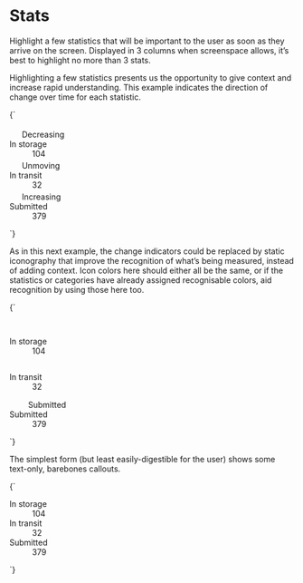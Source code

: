 
<Meta title="UI/Data/Stats" />

# Stats

Highlight a few statistics that will be important to the user as soon as they arrive on the screen. Displayed in 3 columns when screenspace allows, it’s best to highlight no more than 3 stats.

Highlighting a few statistics presents us the opportunity to give context and increase rapid understanding. This example indicates the direction of change over time for each statistic.

<Canvas>
  <Story name="Stats (with change indicators)">
    {`
      <div class="a-content">
        <dl class="u-grid u-grid--3-col@m">
          <div class="a-card u-flex u-items-center">
            <div class="u-flex--shrink-0 u-margin-s--right">
              <div class="a-badge a-badge--danger u-padding-l">
                <svg width="18" height="18" class="a-icon a-icon--l" aria-hidden="true" focusable="false" xmlns="http://www.w3.org/2000/svg" viewBox="0 0 100 100">
                  <use xlink:href="${icons}#icon-caret-down"></use>
                </svg>
                <span class="u-sr-only">Decreasing</span>
              </div>
            </div>
            <div>
              <dt class="u-font--medium u-h6 u-fg--gray-50">In storage</dt>
              <dd class="u-h2 u-font--bold u-line-height--min">104</dd>
            </div>
          </div>
          <div class="a-card u-flex u-items-center">
            <div class="u-flex--shrink-0 u-margin-s--right">
              <div class="a-badge a-badge--gray u-padding-l">
                <svg width="18" height="18" class="a-icon a-icon--l" aria-hidden="true" focusable="false" xmlns="http://www.w3.org/2000/svg" viewBox="0 0 100 100">
                  <use xlink:href="${icons}#icon-caret-right"></use>
                </svg>
                <span class="u-sr-only">Unmoving</span>
              </div>
            </div>
            <div>
              <dt class="u-font--medium u-h6 u-fg--gray-50">In transit</dt>
              <dd class="u-h2 u-font--bold u-line-height--min">32</dd>
            </div>
          </div>
          <div class="a-card u-flex u-items-center">
            <div class="u-flex--shrink-0 u-margin-s--right">
              <div class="a-badge a-badge--positive u-padding-l">
                <svg width="18" height="18" class="a-icon a-icon--l" aria-hidden="true" focusable="false" xmlns="http://www.w3.org/2000/svg" viewBox="0 0 100 100">
                  <use xlink:href="${icons}#icon-caret-up"></use>
                </svg>
                <span class="u-sr-only">Increasing</span>
              </div>
            </div>
            <div>
              <dt class="u-font--medium u-h6 u-fg--gray-50">Submitted</dt>
              <dd class="u-h2 u-font--bold u-line-height--min">379</dd>
            </div>
          </div>
        </dl>
      </div>
    `}
  </Story>
</Canvas>

As in this next example, the change indicators could be replaced by static iconography that improve the recognition of what’s being measured, instead of adding context. Icon colors here should either all be the same, or if the statistics or categories have already assigned recognisable colors, aid recognition by using those here too.

<Canvas>
  <Story name="Stats (with iconography)">
    {`
      <div class="a-content">
        <dl class="u-grid u-grid--3-col@m">
          <div class="a-card u-flex u-items-center">
            <div class="u-flex--shrink-0 u-margin-s--right">
              <div class="a-badge a-badge--danger u-padding-m">
                <svg width="29" height="29" class="a-icon a-icon--xl" aria-hidden="true" focusable="false" xmlns="http://www.w3.org/2000/svg" viewBox="0 0 100 100">
                  <use xlink:href="${icons}#icon-storage"></use>
                </svg>
              </div>
            </div>
            <div>
              <dt class="u-font--medium u-h6 u-fg--gray-50">In storage</dt>
              <dd class="u-h2 u-font--bold u-line-height--min">104</dd>
            </div>
          </div>
          <div class="a-card u-flex u-items-center">
            <div class="u-flex--shrink-0 u-margin-s--right">
              <div class="a-badge a-badge--gray u-padding-m">
                <svg width="29" height="29" class="a-icon a-icon--xl" aria-hidden="true" focusable="false" xmlns="http://www.w3.org/2000/svg" viewBox="0 0 100 100">
                  <use xlink:href="${icons}#icon-transit"></use>
                </svg>
              </div>
            </div>
            <div>
              <dt class="u-font--medium u-h6 u-fg--gray-50">In transit</dt>
              <dd class="u-h2 u-font--bold u-line-height--min">32</dd>
            </div>
          </div>
          <div class="a-card u-flex u-items-center">
            <div class="u-flex--shrink-0 u-margin-s--right">
              <div class="a-badge a-badge--positive u-padding-m">
                <svg width="29" height="29" class="a-icon a-icon--xl" aria-hidden="true" focusable="false" xmlns="http://www.w3.org/2000/svg" viewBox="0 0 100 100">
                  <use xlink:href="${icons}#icon-inbox"></use>
                </svg>
                <span class="u-sr-only">Submitted</span>
              </div>
            </div>
            <div>
              <dt class="u-font--medium u-h6 u-fg--gray-50">Submitted</dt>
              <dd class="u-h2 u-font--bold u-line-height--min">379</dd>
            </div>
          </div>
        </dl>
      </div>
    `}
  </Story>
</Canvas>


The simplest form (but least easily-digestible for the user) shows some text-only, barebones callouts.

<Canvas isColumn>
  <Story name="Stats (simple)">
    {`
      <div class="a-content">
        <dl class="u-grid u-grid--3-col@m">
          <div class="a-card">
            <dt class="u-font--medium u-h6 u-fg--gray-50">In storage</dt>
            <dd class="u-h2 u-font--bold u-line-height--min">104</dd>
          </div>
          <div class="a-card">
            <dt class="u-font--medium u-h6 u-fg--gray-50">In transit</dt>
            <dd class="u-h2 u-font--bold u-line-height--min">32</dd>
          </div>
          <div class="a-card">
            <dt class="u-font--medium u-h6 u-fg--gray-50">Submitted</dt>
            <dd class="u-h2 u-font--bold u-line-height--min">379</dd>
          </div>
        </dl>
      </div>
    `}
  </Story>
</Canvas>
